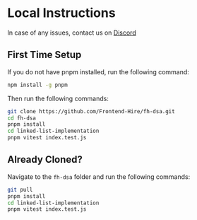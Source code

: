# Local Instructions

In case of any issues, contact us on [Discord](https://discord.gg/DWAVqksVtx)

## First Time Setup

If you do not have pnpm installed, run the following command:

```sh
npm install -g pnpm
```

Then run the following commands:

```sh
git clone https://github.com/Frontend-Hire/fh-dsa.git
cd fh-dsa
pnpm install
cd linked-list-implementation
pnpm vitest index.test.js
```

## Already Cloned?

Navigate to the `fh-dsa` folder and run the following commands:

```sh
git pull
pnpm install
cd linked-list-implementation
pnpm vitest index.test.js
```
